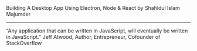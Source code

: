 

<Head>
  <title>Building A Desktop App Using Electron, Node and React</title>
  <link href="https://fonts.googleapis.com/css?family=Open+Sans|Playfair+Display:400,700&display=swap" rel="stylesheet" />
</Head>

<!-- Slide Starts Here -->

<Box width="60vw" textAlign="center">
  <Text variant="h1">
    Building A Desktop App Using Electron, Node & React
  </Text>
  <Text variant="h5">by</Text>
  <Text variant="h3">
    Shahidul Islam Majumder
  </Text>
</Box>

---

<Box width="64vw" textAlign="center">
  <Text variant="h2">
    “Any application that can be written in JavaScript, will eventually be written in JavaScript.”
  </Text>
  <Text variant="h4">Jeff Atwood, Author, Entrepreneur, Cofounder of StackOverflow</Text>
</Box>
